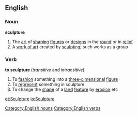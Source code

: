 ==English==
===Noun===
'''sculpture'''
{{wikipedia}}
#The [[art]] of [[shaping]] [[figure]]s or [[design]]s in the [[round]] or in [[relief]]
#A [[work of art]] created by [[sculpting]]; such works as a group
===Verb===
'''to sculpture'''  (''transitive'' and ''intransitive'')
#To [[fashion]] something into a [[three-dimensional]] [[figure]]
#To [[represent]] something in sculpture
#To change the [[shape]] of a [[land]] [[feature]] by [[erosion]] etc
[[Category:English nouns]]
[[Category:English verbs]]

[[et:Sculpture]]
[[io:Sculpture]]
